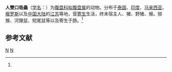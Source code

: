 {{Speciesbox
| taxon = Gastrodiscoides hominis
| binomial_authority = (Lewis et McConnel, 1876)<ref name='id10018'>{{cite web| url =http://www.bioinfo.cn/db05/BjdwSpecies.php?action=view&id=10018| title =拟人腹盘吸虫| work =《中国动物物种编目数据库》| publisher =中国科学院微生物研究所| author =中国科学院动物研究所| accessdate =2009-04-16| deadurl =yes| archiveurl =https://web.archive.org/web/20160305002214/http://www.bioinfo.cn/db05/BjdwSpecies.php?action=view&id=10018| archivedate =2016-03-05}}</ref>
}}

'''人雙口吸蟲'''（[[学名|学名]]：{{lang|la|''Gastrodiscoides hominis''}}）为[[腹盘科|腹盘科]][[拟腹盘属|拟腹盘属]]的动物。分布于[[泰国|泰国]]、[[印度|印度]]、[[马来西亚|马来西亚]]、[[俄罗斯|俄罗斯]]以及[[中国大陆|中国大陆]]的[[江苏|江苏]]等地，营[[寄生|寄生]]生活，终末宿主人、猪、野猪、猴。猕猴、河狸鼠、短尾鼠等以及寄生于肠。<ref name='id10018'/>

== 参考文献 ==
{{reflist}}

{{Taxonbar|from=Q2379790}}

[[Category:拟腹盘属|N]]
[[Category:_1876年描述的动物|N]]


{{吸虫小作品}}
